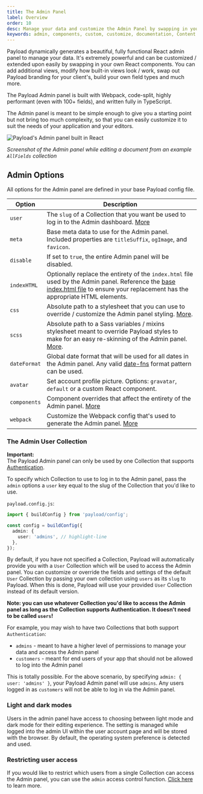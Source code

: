 ```yaml
---
title: The Admin Panel
label: Overview
order: 10
desc: Manage your data and customize the Admin Panel by swapping in your own React components. Create, modify or remove views, fields, styles and much more.
keywords: admin, components, custom, customize, documentation, Content Management System, cms, headless, javascript, node, react, express
---
```


Payload dynamically generates a beautiful, fully functional React admin panel to manage your data. It's extremely powerful and can be customized / extended upon easily by swapping in your own React components. You can add additional views, modify how built-in views look / work, swap out Payload branding for your client's, build your own field types and much more.

The Payload Admin panel is built with Webpack, code-split, highly performant (even with 100+ fields), and written fully in TypeScript.

<Banner type="success">
  The Admin panel is meant to be simple enough to give you a starting point but not bring too much complexity, so that you can easily customize it to suit the needs of your application and your editors.
</Banner>

![Payload's Admin panel built in React](https://payloadcms.com/images/docs/admin.jpg)

*Screenshot of the Admin panel while editing a document from an example `AllFields` collection*

## Admin Options

All options for the Admin panel are defined in your base Payload config file.

| Option               | Description  |
| -------------------- | -------------|
| `user`               | The `slug` of a Collection that you want be used to log in to the Admin dashboard. [More](/docs/admin/overview#the-admin-user-collection) |
| `meta`               | Base meta data to use for the Admin panel. Included properties are `titleSuffix`, `ogImage`, and `favicon`. |
| `disable`            | If set to `true`, the entire Admin panel will be disabled. |
| `indexHTML`          | Optionally replace the entirety of the `index.html` file used by the Admin panel. Reference the [base index.html file](https://github.com/payloadcms/payload/blob/master/src/admin/index.html) to ensure your replacement has the appropriate HTML elements. |
| `css`                | Absolute path to a stylesheet that you can use to override / customize the Admin panel styling. [More](/docs/admin/customizing-css). |
| `scss`               | Absolute path to a Sass variables / mixins stylesheet meant to override Payload styles to make for an easy re-skinning of the Admin panel. [More](/docs/admin/customizing-css#overriding-scss-variables). |
| `dateFormat`         | Global date format that will be used for all dates in the Admin panel. Any valid [date-fns](https://date-fns.org/) format pattern can be used. |
| `avatar`             | Set account profile picture. Options: `gravatar`, `default` or a custom React component. |
| `components`         | Component overrides that affect the entirety of the Admin panel. [More](/docs/admin/components) |
| `webpack`            | Customize the Webpack config that's used to generate the Admin panel. [More](/docs/admin/webpack) |


### The Admin User Collection

<Banner type="warning">
  <strong>Important:</strong><br />
  The Payload Admin panel can only be used by one Collection that supports <a href="/docs/authentication/overview">Authentication</a>.
</Banner>

To specify which Collection to use to log in to the Admin panel, pass the `admin` options a `user` key equal to the slug of the Collection that you'd like to use.

`payload.config.js`:
```ts
import { buildConfig } from 'payload/config';

const config = buildConfig({
  admin: {
    user: 'admins', // highlight-line
  },
});
```

By default, if you have not specified a Collection, Payload will automatically provide you with a `User` Collection which will be used to access the Admin panel. You can customize or override the fields and settings of the default `User` Collection by passing your own collection using `users` as its `slug` to Payload. When this is done, Payload will use your provided `User` Collection instead of its default version.

**Note: you can use whatever Collection you'd like to access the Admin panel as long as the Collection supports Authentication. It doesn't need to be called `users`!**

For example, you may wish to have two Collections that both support `Authentication`:

- `admins` - meant to have a higher level of permissions to manage your data and access the Admin panel
- `customers` - meant for end users of your app that should not be allowed to log into the Admin panel

This is totally possible. For the above scenario, by specifying `admin: { user: 'admins' }`, your Payload Admin panel will use `admins`. Any users logged in as `customers` will not be able to log in via the Admin panel.

### Light and dark modes

Users in the admin panel have access to choosing between light mode and dark mode for their editing experience. The setting is managed while logged into the admin UI within the user account page and will be stored with the browser. By default, the operating system preference is detected and used.

### Restricting user access

If you would like to restrict which users from a single Collection can access the Admin panel, you can use the `admin` access control function. [Click here](/docs/access-control/overview#admin) to learn more.
